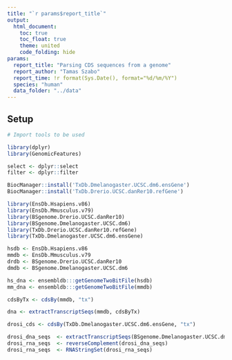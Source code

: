 ```yaml
---
title: "`r params$report_title`"
output: 
  html_document:
    toc: true
    toc_float: true
    theme: united
    code_folding: hide
params:
  report_title: "Parsing CDS sequences from a genome"
  report_author: "Tamas Szabo"
  report_time: !r format(Sys.Date(), format="%d/%m/%Y")
  species: "human"
  data_folder: "../data"
---
```


## Setup

```r
# Import tools to be used

library(dplyr)
library(GenomicFeatures)

select <- dplyr::select
filter <- dplyr::filter
```
```r
BiocManager::install('TxDb.Dmelanogaster.UCSC.dm6.ensGene')
BiocManager::install('TxDb.Drerio.UCSC.danRer10.refGene')
```


```r
library(EnsDb.Hsapiens.v86)
library(EnsDb.Mmusculus.v79)
library(BSgenome.Drerio.UCSC.danRer10)
library(BSgenome.Dmelanogaster.UCSC.dm6)
library(TxDb.Drerio.UCSC.danRer10.refGene)
library(TxDb.Dmelanogaster.UCSC.dm6.ensGene)

hsdb <- EnsDb.Hsapiens.v86
mmdb <- EnsDb.Mmusculus.v79
drdb <- BSgenome.Drerio.UCSC.danRer10
dmdb <- BSgenome.Dmelanogaster.UCSC.dm6

hs_dna <- ensembldb:::getGenomeTwoBitFile(hsdb)
mm_dna <- ensembldb:::getGenomeTwoBitFile(mmdb)
```


```r
cdsByTx <- cdsBy(mmdb, "tx")
```

```r
dna <- extractTranscriptSeqs(mmdb, cdsByTx)
```

```r
drosi_cds <- cdsBy(TxDb.Dmelanogaster.UCSC.dm6.ensGene, "tx")
```

```r
drosi_dna_seqs  <- extractTranscriptSeqs(BSgenome.Dmelanogaster.UCSC.dm6, drosi_cds)
drosi_rna_seqs  <- reverseComplement(drosi_dna_seqs)
drosi_rna_seqs  <- RNAStringSet(drosi_rna_seqs)
```

```r

```

